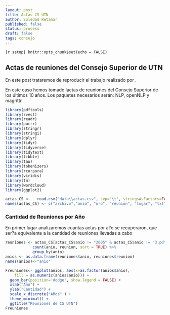 ---
layout: post
title: Actas CS UTN
author: Soledad Retamar
published: false
status: process
draft: false
tags: consejo
---

```{r setup} knitr::opts_chunk$set(echo = FALSE)
```

## Actas de reuniones del Consejo Superior de UTN
En este post trataremos de reproducir el trabajo realizado por .

En este caso hemos tomado lactas de reuniones del Consejo Superior de los últimos 10 años.
Los paquetes necesarios serán: NLP, openNLP y magrittr

```{r, echo=FALSE}

library(pdftools)
library(rvest)
library(readr)
library(purrr)
library(stringr)
library(stringi)
library(dplyr)
library(tidyr)
library(tidyverse)
library(tidytext)
library(tibble)
library(tau)
library(tokenizers)
library(rcorpora)
library(viridis)
library(tm)
library(wordcloud)
library(ggplot2)

actas_CS <-   read.csv("data\\actas.csv", sep="\t", stringsAsFactors=FALSE, encoding="latin1" )
names(actas_CS) <- c("archivo","anio", "nro", "reunion", "lugar", "txt")

```

### Cantidad de Reuniones por Año
En primer lugar analizaremos cuantas actas por a?o se recuperaron, que ser?a equivalente a la cantidad de reuniones llevadas a cabo

```{r, echo=FALSE}
reuniones <- actas_CS[actas_CS$anio != "2005" & actas_CS$anio != "3.pd" & actas_CS$anio != "AU20" & !is.na(actas_CS$anio),] %>% 
            count(anio, reunion, sort = TRUE) %>% 
            group_by(anio)
anios <- as.data.frame(reuniones$anio, reuniones$reunion)
names(anios)<-"anio"

Freuniones<- ggplot(anios, aes(x=as.factor(anios$anio), 
    fill = as.numeric(anios$anio))) + 
  geom_bar(position='dodge', show.legend = FALSE) + 
  xlab("Año") + 
  ylab("Cantidad") + 
  scale_x_discrete("Años" ) + 
  theme_minimal() +
  ggtitle("Reuniones de CS UTN")
Freuniones

```
